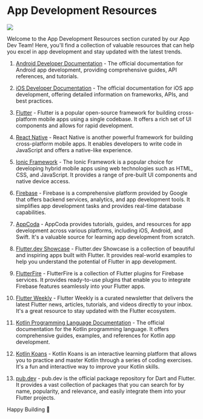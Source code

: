 # App Development Resources

![](public/images/resources/appdev_banner.png)

Welcome to the App Development Resources section curated by our App Dev Team! Here, you'll find a collection of valuable resources that can help you excel in app development and stay updated with the latest trends.

1. [Android Developer Documentation](https://developer.android.com/) - The official documentation for Android app development, providing comprehensive guides, API references, and tutorials.

2. [iOS Developer Documentation](https://developer.apple.com/documentation/) - The official documentation for iOS app development, offering detailed information on frameworks, APIs, and best practices.

3. [Flutter](https://flutter.dev/) - Flutter is a popular open-source framework for building cross-platform mobile apps using a single codebase. It offers a rich set of UI components and allows for rapid development.

4. [React Native](https://reactnative.dev/) - React Native is another powerful framework for building cross-platform mobile apps. It enables developers to write code in JavaScript and offers a native-like experience.

5. [Ionic Framework](https://ionicframework.com/) - The Ionic Framework is a popular choice for developing hybrid mobile apps using web technologies such as HTML, CSS, and JavaScript. It provides a range of pre-built UI components and native device access.

6. [Firebase](https://firebase.google.com/) - Firebase is a comprehensive platform provided by Google that offers backend services, analytics, and app development tools. It simplifies app development tasks and provides real-time database capabilities.

7. [AppCoda](https://www.appcoda.com/) - AppCoda provides tutorials, guides, and resources for app development across various platforms, including iOS, Android, and Swift. It's a valuable source for learning app development from scratch.

8. [Flutter.dev Showcase](https://flutter.dev/showcase) - Flutter.dev Showcase is a collection of beautiful and inspiring apps built with Flutter. It provides real-world examples to help you understand the potential of Flutter in app development.

9. [FlutterFire](https://firebase.flutter.dev/) - FlutterFire is a collection of Flutter plugins for Firebase services. It provides ready-to-use plugins that enable you to integrate Firebase features seamlessly into your Flutter apps.

10. [Flutter Weekly](https://flutterweekly.dev/) - Flutter Weekly is a curated newsletter that delivers the latest Flutter news, articles, tutorials, and videos directly to your inbox. It's a great resource to stay updated with the Flutter ecosystem.

11. [Kotlin Programming Language Documentation](https://kotlinlang.org/docs/home.html) - The official documentation for the Kotlin programming language. It offers comprehensive guides, examples, and references for Kotlin app development.

12. [Kotlin Koans](https://play.kotlinlang.org/koans/overview) - Kotlin Koans is an interactive learning platform that allows you to practice and master Kotlin through a series of coding exercises. It's a fun and interactive way to improve your Kotlin skills.

13. [pub.dev](https://pub.dev/) - pub.dev is the official package repository for Dart and Flutter. It provides a vast collection of packages that you can search for by name, popularity, and relevance, and easily integrate them into your Flutter projects.

Happy Building 📱
